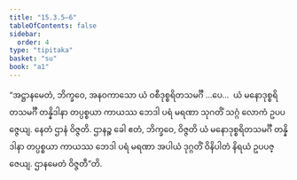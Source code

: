 ```yaml
---
title: "15.3.5–6"
tableOfContents: false
sidebar:
  order: 4
type: "tipitaka"
basket: "su"
book: "a1"
---
```



<DynamicBreadcrumb />

<Division number="291–292" book="a1" e="ch" v="15">

<Paragraph number="379" book="a1">
“အဋ္ဌာနမေတံ, ဘိက္ခဝေ, အနဝကာသော ယံ ဝစီဒုစ္စရိတသမင်္ဂီ …ပေ…  ယံ မနောဒုစ္စရိတသမင်္ဂီ တန္နိဒါနာ တပ္ပစ္စယာ ကာယဿ ဘေဒါ ပရံ မရဏာ သုဂတိံ သဂ္ဂံ လောကံ ဥပပဇ္ဇေယျ. နေတံ ဌာနံ ဝိဇ္ဇတိ. ဌာနဉ္စ ခေါ ဧတံ, ဘိက္ခဝေ, ဝိဇ္ဇတိ ယံ မနောဒုစ္စရိတသမင်္ဂီ တန္နိဒါနာ တပ္ပစ္စယာ ကာယဿ ဘေဒါ ပရံ မရဏာ အပါယံ ဒုဂ္ဂတိံ ဝိနိပါတံ နိရယံ ဥပပဇ္ဇေယျ. ဌာနမေတံ ဝိဇ္ဇတီ”တိ.
</Paragraph>
</Division>